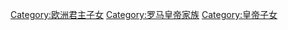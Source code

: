 [[Category:欧洲君主子女|Category:欧洲君主子女]]
[[Category:罗马皇帝家族|Category:罗马皇帝家族]]
[[Category:皇帝子女|Category:皇帝子女]]